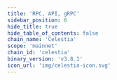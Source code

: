 ```yaml
---
title: 'RPC, API, gRPC'
sidebar_position: 6
hide_title: true
hide_table_of_contents: false
chain_name: 'Celestia'
scope: 'mainnet'
chain_id: 'celestia'
binary_version: 'v3.8.1'
icon_url: 'img/celestia-icon.svg'
---
```



<PageTitle
  iconUrl="img/celestia-icon.svg"
  title="Celestia Public Endpoints"
  chainId="celestia"
  version="v3.8.1"
/>

<Endpoints
  api="https://celestia-api.noders.services"
  rpc="https://celestia-rpc.noders.services"
  grpc="https://celestia-grpc.noders.services:443"
  jsonRpc=""
/>
